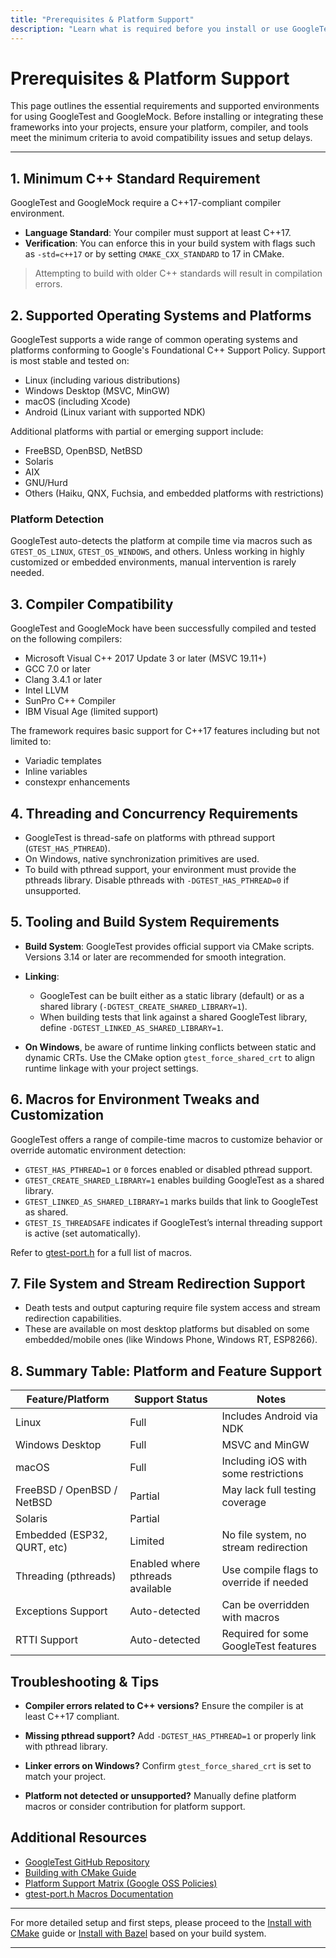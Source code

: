```yaml
---
title: "Prerequisites & Platform Support"
description: "Learn what is required before you install or use GoogleTest and GoogleMock, including minimum C++ standards, compiler compatibility, supported operating systems, and required tooling. This provides a quick compatibility check to avoid common pain points later in the setup process."
---
```


# Prerequisites & Platform Support

This page outlines the essential requirements and supported environments for using GoogleTest and GoogleMock. Before installing or integrating these frameworks into your projects, ensure your platform, compiler, and tools meet the minimum criteria to avoid compatibility issues and setup delays.

---

## 1. Minimum C++ Standard Requirement

GoogleTest and GoogleMock require a C++17-compliant compiler environment.

- **Language Standard**: Your compiler must support at least C++17.
- **Verification**: You can enforce this in your build system with flags such as `-std=c++17` or by setting `CMAKE_CXX_STANDARD` to 17 in CMake.

> Attempting to build with older C++ standards will result in compilation errors.


## 2. Supported Operating Systems and Platforms

GoogleTest supports a wide range of common operating systems and platforms conforming to Google's Foundational C++ Support Policy. Support is most stable and tested on:

- Linux (including various distributions)
- Windows Desktop (MSVC, MinGW)
- macOS (including Xcode)
- Android (Linux variant with supported NDK)

Additional platforms with partial or emerging support include:

- FreeBSD, OpenBSD, NetBSD
- Solaris
- AIX
- GNU/Hurd
- Others (Haiku, QNX, Fuchsia, and embedded platforms with restrictions)


### Platform Detection

GoogleTest auto-detects the platform at compile time via macros such as `GTEST_OS_LINUX`, `GTEST_OS_WINDOWS`, and others. Unless working in highly customized or embedded environments, manual intervention is rarely needed.


## 3. Compiler Compatibility

GoogleTest and GoogleMock have been successfully compiled and tested on the following compilers:

- Microsoft Visual C++ 2017 Update 3 or later (MSVC 19.11+)
- GCC 7.0 or later
- Clang 3.4.1 or later
- Intel LLVM
- SunPro C++ Compiler
- IBM Visual Age (limited support)

The framework requires basic support for C++17 features including but not limited to:

- Variadic templates
- Inline variables
- constexpr enhancements


## 4. Threading and Concurrency Requirements

- GoogleTest is thread-safe on platforms with pthread support (`GTEST_HAS_PTHREAD`).
- On Windows, native synchronization primitives are used.
- To build with pthread support, your environment must provide the pthreads library. Disable pthreads with `-DGTEST_HAS_PTHREAD=0` if unsupported.


## 5. Tooling and Build System Requirements

- **Build System**: GoogleTest provides official support via CMake scripts. Versions 3.14 or later are recommended for smooth integration.

- **Linking**:
  - GoogleTest can be built either as a static library (default) or as a shared library (`-DGTEST_CREATE_SHARED_LIBRARY=1`).
  - When building tests that link against a shared GoogleTest library, define `-DGTEST_LINKED_AS_SHARED_LIBRARY=1`.

- **On Windows**, be aware of runtime linking conflicts between static and dynamic CRTs. Use the CMake option `gtest_force_shared_crt` to align runtime linkage with your project settings.


## 6. Macros for Environment Tweaks and Customization

GoogleTest offers a range of compile-time macros to customize behavior or override automatic environment detection:

- `GTEST_HAS_PTHREAD=1` or `0` forces enabled or disabled pthread support.
- `GTEST_CREATE_SHARED_LIBRARY=1` enables building GoogleTest as a shared library.
- `GTEST_LINKED_AS_SHARED_LIBRARY=1` marks builds that link to GoogleTest as shared.
- `GTEST_IS_THREADSAFE` indicates if GoogleTest’s internal threading support is active (set automatically).

Refer to [gtest-port.h](https://github.com/google/googletest/blob/main/googletest/include/gtest/internal/gtest-port.h) for a full list of macros.


## 7. File System and Stream Redirection Support

- Death tests and output capturing require file system access and stream redirection capabilities.
- These are available on most desktop platforms but disabled on some embedded/mobile ones (like Windows Phone, Windows RT, ESP8266).


## 8. Summary Table: Platform and Feature Support

| Feature/Platform           | Support Status                         | Notes                                        |
|---------------------------|--------------------------------------|----------------------------------------------|
| Linux                     | Full                                 | Includes Android via NDK                      |
| Windows Desktop           | Full                                 | MSVC and MinGW                               |
| macOS                     | Full                                 | Including iOS with some restrictions         |
| FreeBSD / OpenBSD / NetBSD| Partial                              | May lack full testing coverage                |
| Solaris                   | Partial                              |                                              |
| Embedded (ESP32, QURT, etc)| Limited                             | No file system, no stream redirection         |
| Threading (pthreads)      | Enabled where pthreads available     | Use compile flags to override if needed      |
| Exceptions Support        | Auto-detected                       | Can be overridden with macros                 |
| RTTI Support              | Auto-detected                       | Required for some GoogleTest features         |


## Troubleshooting & Tips

- **Compiler errors related to C++ versions?** Ensure the compiler is at least C++17 compliant.

- **Missing pthread support?** Add `-DGTEST_HAS_PTHREAD=1` or properly link with pthread library.

- **Linker errors on Windows?** Confirm `gtest_force_shared_crt` is set to match your project.

- **Platform not detected or unsupported?** Manually define platform macros or consider contribution for platform support.


## Additional Resources

- [GoogleTest GitHub Repository](https://github.com/google/googletest)
- [Building with CMake Guide](https://github.com/google/googletest/blob/main/README.md#build-with-cmake)
- [Platform Support Matrix (Google OSS Policies)](https://github.com/google/oss-policies-info/blob/main/foundational-cxx-support-matrix.md)
- [gtest-port.h Macros Documentation](https://github.com/google/googletest/blob/main/googletest/include/gtest/internal/gtest-port.h)


---

For more detailed setup and first steps, please proceed to the [Install with CMake](../installation-configuration/install-cmake) guide or [Install with Bazel](../installation-configuration/install-bazel) based on your build system.


---